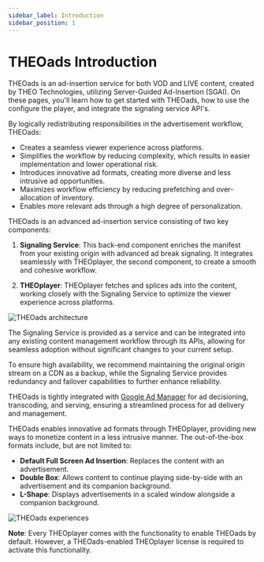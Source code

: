 ```yaml
---
sidebar_label: Introduction
sidebar_position: 1
---
```


# THEOads Introduction


THEOads is an ad-insertion service for both VOD and LIVE content, created by THEO Technologies, utilizing Server-Guided Ad-Insertion (SGAI). On these pages, you'll learn how to get started with THEOads, how to use the configure the player, and integrate the signaling service API's.

By logically redistributing responsibilities in the advertisement workflow, THEOads:

- Creates a seamless viewer experience across platforms.
- Simplifies the workflow by reducing complexity, which results in easier implementation and lower operational risk.
- Introduces innovative ad formats, creating more diverse and less intrusive ad opportunities.
- Maximizes workflow efficiency by reducing prefetching and over-allocation of inventory.
- Enables more relevant ads through a high degree of personalization.

THEOads is an advanced ad-insertion service consisting of two key components:

1. **Signaling Service**: This back-end component enriches the manifest from your existing origin with advanced ad break signaling. It integrates seamlessly with THEOplayer, the second component, to create a smooth and cohesive workflow.

2. **THEOplayer**: THEOplayer fetches and splices ads into the content, working closely with the Signaling Service to optimize the viewer experience across platforms.

![THEOads architecture](./assets/img/how_theoads_works-light.svg)

The Signaling Service is provided as a service and can be integrated into any existing content management workflow through its APIs, allowing for seamless adoption without significant changes to your current setup.

To ensure high availability, we recommend maintaining the original origin stream on a CDN as a backup, while the Signaling Service provides redundancy and failover capabilities to further enhance reliability.

THEOads is tightly integrated with [Google Ad Manager](https://developers.google.com/ad-manager/dynamic-ad-insertion 'Google DAI') for ad decisioning, transcoding, and serving, ensuring a streamlined process for ad delivery and management.

THEOads enables innovative ad formats through THEOplayer, providing new ways to monetize content in a less intrusive manner. The out-of-the-box formats include, but are not limited to:

- **Default Full Screen Ad Insertion**: Replaces the content with an advertisement.
- **Double Box**: Allows content to continue playing side-by-side with an advertisement and its companion background.
- **L-Shape**: Displays advertisements in a scaled window alongside a companion background.

![THEOads experiences](./assets/img/theoads_formats.svg)

**Note**: Every THEOplayer comes with the functionality to enable THEOads by default. However, a THEOads-enabled THEOplayer license is required to activate this functionality.

<SidebarDocCardList />
